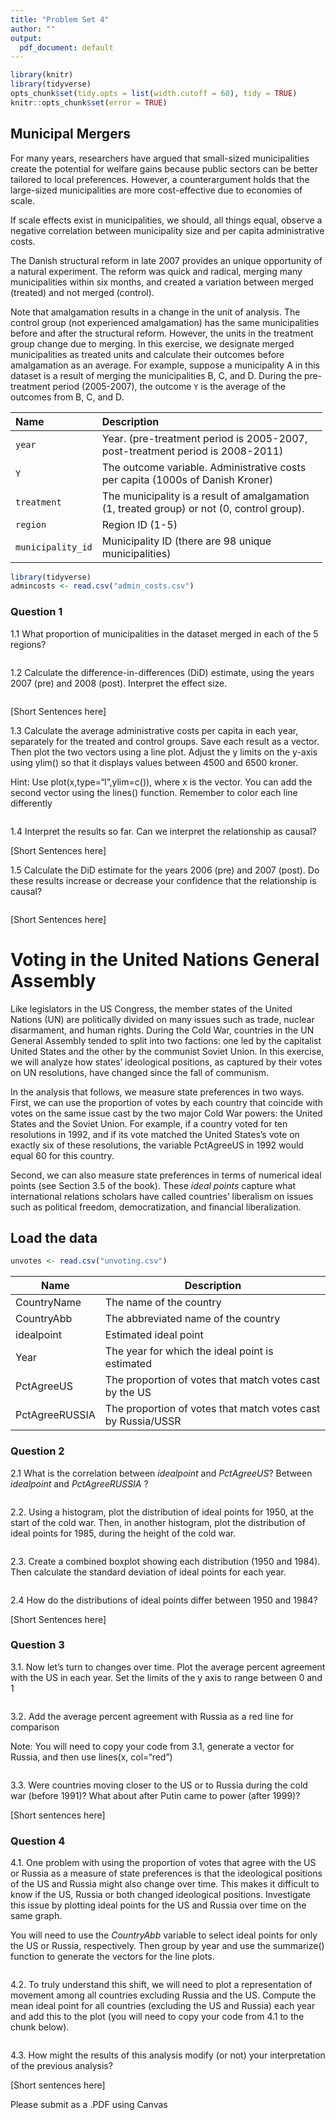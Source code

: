```yaml
---
title: "Problem Set 4"
author: ""
output:
  pdf_document: default
---
```


```r
library(knitr)
library(tidyverse)
opts_chunk$set(tidy.opts = list(width.cutoff = 60), tidy = TRUE)
knitr::opts_chunk$set(error = TRUE)
```

## Municipal Mergers

For many years, researchers have argued that small-sized municipalities create the potential for welfare gains because public sectors can be better tailored to
local preferences. However, a counterargument holds that the large-sized municipalities are more cost-effective due to economies of scale.

If scale effects exist in municipalities, we should, all things equal, observe a negative correlation between municipality size and per capita administrative costs.

The Danish structural reform in late 2007 provides an unique opportunity of a natural experiment. The reform was quick and radical, merging many municipalities within six months, and created a variation between merged (treated) and not merged (control).

Note that amalgamation results in a change in the unit of analysis. The control group (not experienced amalgamation) has the same municipalities before and after the structural reform.  However, the units in the treatment group change due to merging. In this exercise, we designate merged municipalities as treated units and calculate their outcomes before amalgamation as an average. For example, suppose a municipality A in this dataset is a result of merging the municipalities B, C, and D. During the pre-treatment period (2005-2007), the outcome `Y` is the average of the outcomes from B, C, and D.

------------------------------------------------------------------------------
 Name                Description
 ------------------- ---------------------------------------------------------
 `year`               Year. (pre-treatment period is 2005-2007, post-treatment
                        period is 2008-2011)

 `Y`                  The outcome variable. Administrative costs per capita (1000s of Danish Kroner)
                     
 `treatment`          The municipality is a result of amalgamation (1, treated group)
                        or not (0, control group).
 
 `region`             Region ID (1-5) 
 
 `municipality_id`    Municipality ID (there are 98 unique municipalities)
 
------------------------------------------------------------------------------

```r
library(tidyverse)
admincosts <- read.csv("admin_costs.csv")
```

### Question 1

1.1 What proportion of municipalities in the dataset merged in each of the 5 regions?

```r


```

1.2 Calculate the difference-in-differences (DiD) estimate, using the years 2007 (pre) and 2008 (post). Interpret the effect size.

```r



```
[Short Sentences here]

1.3 Calculate the average administrative costs per capita in each year, separately for the treated and control groups. Save each result as a vector. Then plot the two vectors using a line plot. Adjust the y limits on the y-axis using ylim() so that it displays values between 4500 and 6500 kroner.

Hint: Use plot(x,type="l",ylim=c()), where x is the vector. You can add the second vector using the lines() function. Remember to color each line differently

```r

```
1.4 Interpret the results so far. Can we interpret the relationship as causal? 

[Short Sentences here]


1.5 Calculate the DiD estimate for the years 2006 (pre) and 2007 (post). Do these results increase or decrease your confidence that the relationship is causal?

```r



```

[Short Sentences here]


# Voting in the United Nations General Assembly 

Like legislators in the US Congress, the member states of the United Nations (UN) are politically divided on many issues such as trade, nuclear disarmament, and human rights. During the Cold War, countries in the UN General Assembly tended to split into two factions: one led by the capitalist United States and the other by the communist Soviet Union. In this exercise, we will analyze how states' ideological positions, as captured by their votes on UN resolutions, have changed since the fall of communism.

In the analysis that follows, we measure state preferences in two ways. First, we can use the proportion of votes by each country that coincide with votes on the same issue cast by the two major Cold War powers: the United States and the Soviet Union. For example, if a country voted for ten resolutions in 1992, and if its vote matched the United States’s vote on exactly six of these resolutions, the variable PctAgreeUS in 1992 would equal 60 for this country. 

Second, we can also measure state preferences in terms of numerical ideal points (see Section 3.5 of the book). These _ideal points_ capture what international relations scholars have called countries’ liberalism on issues such as political freedom, democratization, and financial liberalization. 

## Load the data

```r
unvotes <- read.csv("unvoting.csv")
```

| Name           | Description                                                  |
|----------------|--------------------------------------------------------------|
| CountryName    | The name of the country                                      |
| CountryAbb     | The abbreviated name of the country                          |
| idealpoint     | Estimated ideal point                                        |
| Year           | The year for which the ideal point is estimated              |
| PctAgreeUS     | The proportion of votes that match votes cast by the US      |
| PctAgreeRUSSIA | The proportion of votes that match votes cast by Russia/USSR |

### Question 2

2.1 What is the correlation between _idealpoint_ and _PctAgreeUS_? Between _idealpoint_ and _PctAgreeRUSSIA_ ? 

```r


```

2.2. Using a histogram, plot the distribution of ideal points for 1950, at the start of the cold war. Then, in another histogram, plot the distribution of ideal points for 1985, during the height of the cold war. 

```r

```

2.3. Create a combined boxplot showing each distribution (1950 and 1984). Then calculate the standard deviation of ideal points for each year.

```r


```

2.4 How do the distributions of ideal points differ between 1950 and 1984? 

[Short Sentences here]

### Question 3 

3.1. Now let's turn to changes over time. Plot the average percent agreement with the US in each year. Set the limits of the y axis to range between 0 and 1

```r

```

3.2. Add the average percent agreement with Russia as a red line for comparison  

Note: You will need to copy your code from 3.1, generate a vector for Russia, and then use lines(x, col="red")

```r


```

3.3. Were countries moving closer to the US or to Russia during the cold war (before 1991)? What about after Putin came to power (after 1999)? 

[Short sentences here]

### Question 4

4.1. One problem with using the proportion of votes that agree with the US or Russia as a measure of state preferences is that the ideological positions of the US and Russia might also change over time. This makes it difficult to know if the US, Russia or both changed ideological positions. Investigate this issue by plotting ideal points for the US and Russia over time on the same graph. 

You will need to use the *CountryAbb* variable to select ideal points for only the US or Russia, respectively. Then group by year and use the summarize() function to generate the vectors for the line plots. 

```r

```

4.2. To truly understand this shift, we will need to plot a representation of movement among all countries excluding Russia and the US.  Compute the mean ideal point for all countries (excluding the US and Russia) each year and add this to the plot (you will need to copy your code from 4.1 to the chunk below).

```r

```

4.3. How might the results of this analysis modify (or not) your interpretation of the previous analysis? 

[Short sentences here]

Please submit as a .PDF using Canvas